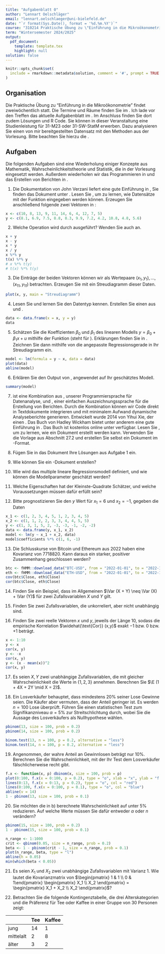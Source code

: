 ```yaml
---
title: "Aufgabenblatt 0"
author: "Lennart Oelschläger"
email: "lennart.oelschlaeger@uni-bielefeld.de"
date: "`r format(Sys.Date(), format = '%d.%m.%Y')`"
course: "310214 Praktische Übung zu \"Einführung in die Mikroökonometrie\""
term: "Wintersemester 2024/2025"
output: 
  pdf_document:
    template: template.tex
    highlight: null
solution: false
---
```


```r
knitr::opts_chunk$set(
  include = rmarkdown::metadata$solution, comment = '#', prompt = TRUE
)
```

## Organisation

Die Praktische Übung zu "Einführung in die Mikroökonometrie" findet zweiwöchentlich statt. Die Termine und Räume finden Sie im \href{https://ekvv.uni-bielefeld.de/kvv_publ/publ/vd?id=473503894}{eKVV}. Ich lade vor den Treffen das aktuelle Aufgabenblatt im \href{https://moodle.uni-bielefeld.de/course/view.php?id=6749}{Moodle der Veranstaltung hoch}. Im Anschluss finden Sie dort zudem Lösungen und R Code. Sie können in dieser Veranstaltung eine Studienleistung für 31-M23 oder 31-SW-StatM erwerben. Dazu analysieren Sie einen von mir bereitgestellten Datensatz mit den Methoden aus der Vorlesung. Bitte beachten Sie hierzu die \href{https://moodle.uni-bielefeld.de/course/view.php?id=6749#section-2}{Formalia im Moodle}.

## Aufgaben

Die folgenden Aufgaben sind eine Wiederholung einiger Konzepte aus Mathematik, Wahrscheinlichkeitstheorie und Statistik, die in der Vorlesung eingesetzt werden. Außerdem wiederholen wir das Programmieren in \texttt{R} und das Erstellen von Berichten in \texttt{R Markdown}.

1. Die Dokumentation \emph{simpleR} von John Verzani liefert eine gute Einführung in \texttt{R}, Sie finden das Dokument unter \href{http://cran.r-project.org/doc/contrib/Verzani-SimpleR.pdf}{http://cran.r-project.org/doc/contrib/Verzani-SimpleR.pdf}. Lesen Sie \emph{Section 2: Data}, um zu lernen, wie Datensätze mit der \texttt{c()} Funktion eingegeben werden können. Erzeugen Sie anschließend folgende zwei Vektoren in \texttt{R}:
\setcounter{MaxMatrixCols}{11}
\begin{align*}
x^\top &=
\begin{bmatrix}
10 & 8 & 13 & 9 & 11 & 14 & 6 & 4 & 12 & 7 & 5
\end{bmatrix}
\\
y^\top &=
\begin{bmatrix}
8.1 & 6.9 & 7.5 & 8.8 & 8.3 & 9.9 & 7.2 & 4.2 & 10.8 & 4.8 & 5.6
\end{bmatrix}
\end{align*}

```r
x <- c(10, 8, 13, 9, 11, 14, 6, 4, 12, 7, 5)
y <- c(8.1, 6.9, 7.5, 8.8, 8.3, 9.9, 7.2, 4.2, 10.8, 4.8, 5.6)
```

2. Welche Operation wird durch \texttt{x + y} ausgeführt? Wenden Sie auch \texttt{-, *, /, \%*\%} an.

```r
x + y
x - y
x * y
x / y
x %*% y
t(x) %*% y
# x %*% t(y) 
# t(x) %*% t(y)
```

\comment{
\texttt{x + y} ist die elementweise Addition. Analog sind \texttt{-, *, /} die elementweise Subtraktion, Multiplikation und Division. \texttt{x \%*\% y} ist das Matrikprodukt $x^\top y$.
}

3. Die Einträge der beiden Vektoren können wir als Wertepaare $(x_1,y_1), \ldots, (x_{11}, y_{11})$ betrachten. Erzeugen Sie mit \texttt{plot()} ein Streudiagramm dieser Daten.

```r
plot(x, y, main = "Streudiagramm")
```

4. Lesen Sie \emph{Section 5: Multivariate Data} und lernen Sie den Datentyp \texttt{data.frame} kennen. Erstellen Sie einen \texttt{data.frame} aus \texttt{x} und \texttt{y}.

```r
data <- data.frame(x = x, y = y)
data
```

5. Schätzen Sie die Koeffizienten $\beta_0$ und $\beta_1$ des linearen Modells $y = \beta_0 + \beta_1 x + u$ mithilfe der Funktion \texttt{lm()} (steht für \emph{lineares Modell}). Erklärungen finden Sie in \emph{Section 13: Regression Analysis}. Zeichnen Sie dann mithilfe von \texttt{abline()} die angepasste Regressionsgerade in Ihr Streudiagramm ein.

```r
model <- lm(formula = y ~ x, data = data)
plot(data)
abline(model)
```

6. Erklären Sie den Output von \texttt{summary()}, angewendet auf Ihr geschätztes Modell.

```r
summary(model)
```

\comment{
Eine Erklärung des Outputs liefert \href{https://www.youtube.com/watch?v=NEfjirpOj7s}{https://www.youtube.com/watch?v=NEfjirpOj7s}.}

7. \texttt{R Markdown} ist eine Kombination aus \texttt{R}, unserer Programmiersprache für Datenanalyse, und \texttt{Markdown}, einer einfachen Auszeichnungssprache für die Erstellung von Berichten. Durch die Kombination können wir \texttt{R} Code direkt in Textdokumente integrieren und mit minimalem Aufwand dynamische Analyseberichte generieren. Entwickelt wurde \texttt{R Markdown} 2014 von Yihui Xie, der einen \href{https://www.youtube.com/watch?v=LussVnrLZKU}{einfachen Weg gesucht hat, seine \texttt{R} Hausaufgaben aufzuschreiben}. Das Buch \emph{R for Data Science} von Hadley Wickham bietet unter anderem eine gute Einführung in \texttt{R Markdown}. Das Buch ist kostenlos online unter \href{https://r4ds.had.co.nz/}{https://r4ds.had.co.nz/} verfügbar. Lesen Sie \emph{Chapter 27: R Markdown}, um zu lernen, wie ein \texttt{R Markdown} Dokument erstellt werden kann. Verwenden Sie die Vorlage aus Abschnitt 27.2 und erstellen Sie selbst ein \texttt{R Markdown} Dokument im \texttt{.html}-Format.

\comment{Dazu in R Studio links oben \texttt{File > New File > R Markdown} wählen. Es öffnet sich ein Fenster, dort links unten auf \texttt{Create Empty Document} klicken. Es öffnet sich eine leere Datei, dort die Vorlage einfügen. Anschließend auf \texttt{Knit} klicken.}
    
8. Fügen Sie in das \texttt{R Markdown} Dokument Ihre Lösungen aus Aufgabe 1 ein.

\ifcomment
\begin{verbatim}
---
title: "Aufgabenblatt 0"
date: "13.10.2023"
author: "Lennart"
output: html_document
---
Aufgabe 1

```r
x <- c(10, 8, 13, 9, 11, 14, 6, 4, 12, 7, 5)
y <- c(8.1, 6.9, 7.5, 8.8, 8.3, 9.9, 7.2, 4.2, 10.8, 4.8, 5.6)
```
\end{verbatim}
\fi

9. Wie können Sie ein \texttt{.pdf}-Dokument erstellen?

\comment{Indem \texttt{output:\ html\_document} durch \texttt{output:\ pdf\_document} ersetzt wird.}

10. Wie wird das multiple lineare Regressionsmodell definiert, und wie können die Modellparameter geschätzt werden?

\comment{
Eine Variable $y$ wird mit $k$ Regressoren $x_k$ durch $y = \sum_{j = 1}^k x_j \beta_j + u$ erklärt. Der $u$ Term beinhaltet den Modellfehler,  die $\beta_j$'s sind Modellparameter. Es sollen konkrete Werte für die Parameter gefunden werden, die am besten zu gegebenen Daten passen. Die populärste Methode ist der Kleinste-Quadrate-Schätzer: Er bestimmt solche Schätzwerte, sodass die Summe der quadrierten Residuen minimal ist.
}

11. Welche Eigenschaften hat der Kleinste-Quadrate Schätzer, und welche Voraussetzungen müssen dafür erfüllt sein?

\comment{
Unter den Annahmen MLR.1 (lineares Modell), MLR.2 (Zufallsstichprobe), MLR.3 (Information in den Regressoren, keine Multikollinearität) und MLR.4 (bedingte Fehlererwartung ist Null) ist der KQ-Schätzer erwartungstreu. Gilt zusätzlich MLR.5 (Homoskedastie), so ist die Varianz des KQ-Schätzers die minimale Varianz unter allen linearen und erwartungstreuen Schätzern (Gauss-Markov Theorem). Gilt auch MLR.6 (Fehler sind normalverteilt), so ist der KQ-Schätzer normalverteilt. Unter einer technischen Annahme an die Daten ist er konsistent.
}

12. Bitte prognostizieren Sie den $y$ Wert für $x_1 = 6$ und $x_2 = -1$, gegeben die Daten
\begin{align*}
    x_1 &= \begin{pmatrix} 1 & 2 & 3 & 4 & 5 & 1 & 2 & 3 & 4 & 5 \end{pmatrix}, \\
    x_2 &= \begin{pmatrix} 1 & 1 & 2 & 2 & 3 & 3 & 4 & 4 & 5 & 5 \end{pmatrix}, \\
    y   &= \begin{pmatrix} 1 & 3 & 1 & 5 & 2 & -3 & -3 & -1 & -2 & -2 \end{pmatrix}.
\end{align*} 

```r
x_1 <- c(1, 2, 3, 4, 5, 1, 2, 3, 4, 5)
x_2 <- c(1, 1, 2, 2, 3, 3, 4, 4, 5, 5)
y <- c(1, 3, 1, 5, 2, -3, -3, -1, -2, -2)
data <- data.frame(y, x_1, x_2)
model <- lm(y ~ x_1 + x_2, data)
model$coefficients %*% c(1, 6, -1)
```

13. Die Schlusskurse von Bitcoin und Ethereum aus $2022$ haben eine Kovarianz von $7718820$. Kann daraus ein starker, positiver Zusammenhang geschlossen werden?

\comment{
Eine positive Kovarianz zeigt einen positiven Zusammenhang an. Sie ist aber nicht normiert, daher bleibt die relative Stärke des Zusammenhanges unbekannt.
}

```r
btc <- fHMM::download_data("BTC-USD", from = "2022-01-01", to = "2022-12-31")
eth <- fHMM::download_data("ETH-USD", from = "2022-01-01", to = "2022-12-31")
cov(btc$Close, eth$Close)
cor(btc$Close, eth$Close)
```

14. Finden Sie ein Beispiel, dass im Allgemeinen $\Var (X + Y) \neq \Var (X) + \Var (Y)$ für zwei Zufallsvariablen $X$ und $Y$ gilt.

\comment{Sei $X = Y \sim N(0, 1)$. Dann ist $\Var (X) = \Var (Y) = 1$, aber $\Var (X+Y) = 4$.}

15. Finden Sie zwei Zufallsvariablen, die unkorreliert, aber nicht unabhängig sind.

\comment{
Wähle $X,Y$ unabhängig mit $\Pr(X=0)=\Pr(X=1)=0.5$, $\Pr(Y=-1)=\Pr(Y=1)=0.5$ und definiere $Z := XY$. Dann ist $\Cov (Z,X) = \E (Z(X-0.5)) = \E(X^2-0.5X) \E(Y)=0$ aber $\Pr(Z=1\mid X = 0) = 0 \neq 0.5 = \Pr(Z=1\mid X = 1)$.
}

16. Finden Sie zwei reelle Vektoren $x$ und $y$, jeweils der Länge $10$, sodass die empirische Korrelation $\widehat{\text{Cor}} (x,y)$ exakt $-1$ bzw. $0$ bzw. $+1$ beträgt.

```r
x <- 1:10
y <- x
cor(x, y)
y <- -x
cor(x, y)
y <- (x - mean(x))^2
cor(x, y)
```

17. Es seien $X,Y$ zwei unabhängige Zufallsvariablen, die mit gleicher Wahrscheinlichkeit die Werte in $\{1, 2, 3\}$ annehmen. Berechnen Sie $\E (1 + 4X + 2Y \mid X = 2)$.

\comment{
$\E (1 + 4X + 2Y \mid X = 2) = 9 + 2\E (Y) = 13$
}

18. Ein Losverkäufer behauptet, dass mindestens $20\%$ seiner Lose Gewinne seien. Die Käufer aber vermuten, dass der Anteil geringer ist. Es werden $n = 100$ Lose überprüft.  Führen Sie einen statistischen Test zum Signifikanzniveau $\alpha = 5\%$ zur Streitschlichtung durch, wobei Sie die Aussage des Losverkäufers als Nullhypothese wählen.

\comment{
Der Anteil an Gewinnlosen sei binomialverteilt zu $n = 100$ und $p = 20\%$. Die Wahrscheinlichkeit, höchstens $14$ Erfolge zu haben, beträgt somit $8\%$, und höchstens $13$ Erfolge zu haben, $4.7\%$. Zu $\alpha = 5\%$ geben wir also dem Losverkäufer recht, falls in der Stichprobe mindestens $14$ Gewinne sind, ansonsten den Käufern. Siehe \url{https://www.youtube.com/watch?v=MBf9Iin6bpg} für mehr Details.
}

```r
pbinom(13, size = 100, prob = 0.2)
pbinom(14, size = 100, prob = 0.2)

binom.test(13, n = 100, p = 0.2, alternative = "less")
binom.test(14, n = 100, p = 0.2, alternative = "less")
```

19. Angenommen, der wahre Anteil an Gewinnlosen beträgt nur $10\%$. Berechnen Sie die Wahrscheinlichkeit, mit der Ihr Test dem Losverkäufer fälschlicherweise recht gibt.

\comment{Das ist die Wahrscheinlichkeit, unter der Binomialverteilung mit $n = 100$ und $p = 10\%$ mindestens $14$ Erfolge zu beobachten. Sie beträgt $12.4\%$.
}

```r
f.x <- function(x, p) dbinom(x, size = 100, prob = p)
plot(0:100, f.x(x = 0:100, p = 0.2), type = "o", xlab = "x", ylab = "f.x")
lines(0:13, f.x(x = 0:13, p = 0.2), type = "o", col = "red")
lines(0:100, f.x(x = 0:100, p = 0.1), type = "o", col = "blue")
abline(v = 14)
1 - pbinom(13, size = 100, prob = 0.1)
```

20. Sie möchten die in b) berechnete Wahrscheinlichkeit auf unter $5\%$ reduzieren. Auf welche Werte müssen Sie dafür entweder $\alpha$ oder $n$ verändern?

```r
pbinom(15, size = 100, prob = 0.2)
1 - pbinom(15, size = 100, prob = 0.1)

n_range <- 1:1000
crit <- qbinom(0.05, size = n_range, prob = 0.2)
beta <- 1 - pbinom(crit - 1, size = n_range, prob = 0.1)
plot(n_range, beta, type = "l")
abline(h = 0.05)
min(which(beta < 0.05))
```

\comment{
Entweder $\alpha$ auf mindestens $13\%$ oder $n$ auf mindestens $135$ erhöhen.
}

21. Es seien $X_1$ und $X_2$ zwei unabhängige Zufallsvariablen mit Varianz 1. Wie lautet die Kovarianzmatrix von $\begin{pmatrix} 1 & 1 \\ 0 & 1\end{pmatrix} \begin{pmatrix} X_1 \\ X_2 \end{pmatrix} = \begin{pmatrix} X_1 + X_2 \\ X_2 \end{pmatrix}$?

\comment{
Es gilt
\begin{align*}
  \Cov \begin{pmatrix} X_1 + X_2 \\ X_2 \end{pmatrix} = \begin{pmatrix} \Var(X_1 + X_2) & \Cov(X_1 + X_2, X_2) \\ \Cov(X_2, X_1 + X_2) & \Var(X_2) \end{pmatrix} = \begin{pmatrix} 2 & 1 \\ 1 & 1 \end{pmatrix}
\end{align*}
da $\Var(X_1 + X_2) = \Var(X_1) + \Var(X_2)$ und $\Cov(X_1 + X_2, X_2) = \Cov(X_2, X_1 + X_2) = \Cov(X_2, X_1) + \Cov(X_2, X_2) = 0 + 1$ (wegen Unabhängigkeit) ist.

Alternativ können wir die Rechenregel $\Cov(AX) = A\Cov(X)A^\top$ verwenden:
\begin{align*}
  \Cov \left(\begin{pmatrix} 1 & 1 \\ 0 & 1\end{pmatrix} \begin{pmatrix} X_1 \\ X_2 \end{pmatrix}\right) = \begin{pmatrix} 1 & 1 \\ 0 & 1\end{pmatrix} \Cov \begin{pmatrix} X_1 \\ X_2 \end{pmatrix} \begin{pmatrix} 1 & 0 \\ 1 & 1\end{pmatrix} = \begin{pmatrix} 1 & 1 \\ 0 & 1\end{pmatrix} \begin{pmatrix} 1 & 0 \\ 0 & 1 \end{pmatrix} \begin{pmatrix} 1 & 0 \\ 1 & 1\end{pmatrix} = \begin{pmatrix} 2 & 1 \\ 1 & 1 \end{pmatrix}
\end{align*}

Hier ist wieder wegen Unabhängigkeit $\begin{pmatrix} X_1 \\ X_2 \end{pmatrix} = \begin{pmatrix} 1 & 0 \\ 0 & 1 \end{pmatrix}$.
}

22. Betrachten Sie die folgende Kontingenztabelle, die drei Alterskategorien und die Präferenz für Tee oder Kaffee in einer Gruppe von 30 Personen zeigt:

|                 | Tee   | Kaffee |
|-----------------|-------|--------|
| jung            | 14    | 1      |
| mittelalt       | 2     | 8      |
| älter           | 3     | 2      |

\begin{itemize}
  \item Erstellen Sie die Randverteilung der Alterskategorien.
  
  \comment{
    $\Pr(\text{jung}) = 15 / 30$, $\Pr(\text{mittelalt}) = 10 / 30$, $\Pr(\text{älter}) = 5 / 30$
  }
  
  \item Finden Sie die bedingte Verteilung der Getränkepräferenz gegeben das Alter.
  
  \comment{
    $\Pr(\text{Tee} \mid \text{jung}) = 14 / 15$, $\Pr(\text{Tee} \mid \text{mittelalt}) = 2 / 10$, $\Pr(\text{Tee} \mid \text{älter}) = 3 / 5$ (Kaffee analog)
  }
  
  \item Berechnen Sie die gemeinsame Verteilung von Alter und Getränkepräferenz.
  
  \comment{
    Dividiere die Tabellenelemente durch 30, zum Beispiel $\Pr(\text{Tee}, \text{jung}) = 14 / 30$.
  }
\end{itemize}




